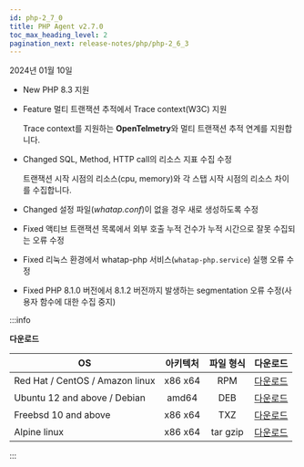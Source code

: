 ```yaml
---
id: php-2_7_0
title: PHP Agent v2.7.0
toc_max_heading_level: 2
pagination_next: release-notes/php/php-2_6_3
---
```


2024년 01월 10일

- <Status>New</Status> PHP 8.3 지원

- <Status>Feature</Status> 멀티 트랜잭션 추적에서 Trace context(W3C) 지원

  Trace context를 지원하는 **OpenTelmetry**와 멀티 트랜잭션 추적 연계를 지원합니다.

- <Status>Changed</Status> SQL, Method, HTTP call의 리소스 지표 수집 수정

  트랜잭션 시작 시점의 리소스(cpu, memory)와 각 스탭 시작 시점의 리소스 차이를 수집합니다.

- <Status>Changed</Status> 설정 파일(<em>whatap.conf</em>)이 없을 경우 새로 생성하도록 수정

- <Status>Fixed</Status> 액티브 트랜잭션 목록에서 외부 호출 누적 건수가 누적 시간으로 잘못 수집되는 오류 수정

- <Status>Fixed</Status> 리눅스 환경에서 whatap-php 서비스(<code>whatap-php.service</code>) 실행 오류 수정

- <Status>Fixed</Status> PHP 8.1.0 버전에서 8.1.2 버전까지 발생하는 segmentation 오류 수정(사용자 함수에 대한 수집 중지)

:::info

**다운로드**

| OS | 아키텍처 | 파일 형식 | 다운로드 |
| - | :-: | :-: | :-: |
| Red Hat / CentOS / Amazon linux | x86 x64 | RPM | [다운로드](https://repo.whatap.io/centos/6/x86_64/whatap-php-2.7-0.x86_64.rpm) |
| Ubuntu 12 and above / Debian | amd64 | DEB | [다운로드](https://repo.whatap.io/debian/unstable/whatap-php_2.7.0_amd64.deb) |
| Freebsd 10 and above | x86 x64 | TXZ | [다운로드](https://repo.whatap.io/freebsd/10/whatap-php-2.7.0.txz) |
| Alpine linux | x86 x64 | tar gzip | [다운로드](https://repo.whatap.io/alpine/x86_64/whatap-php-2.7.0.tar.gz) |

:::